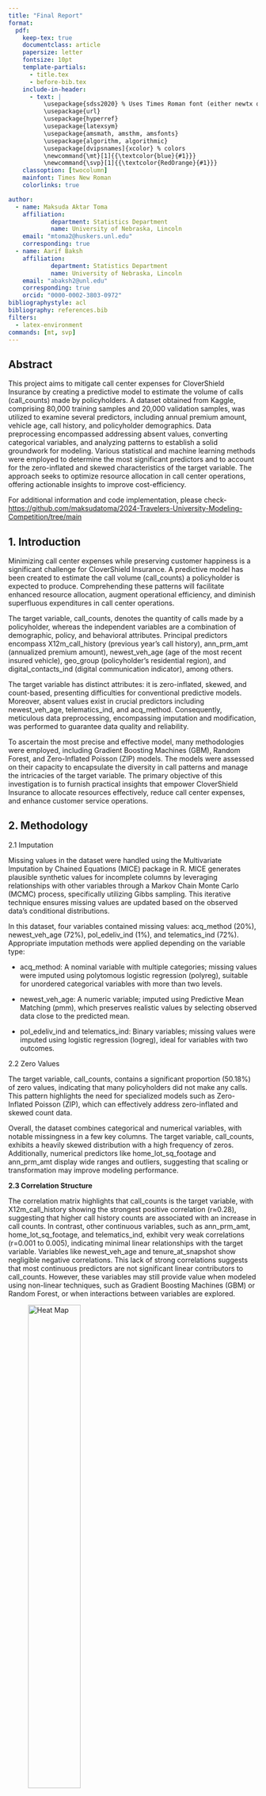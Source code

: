 ---
title: "Final Report"
format:
  pdf:
    keep-tex: true
    documentclass: article
    papersize: letter
    fontsize: 10pt
    template-partials:
      - title.tex
      - before-bib.tex
    include-in-header:
      - text: |
          \usepackage{sdss2020} % Uses Times Roman font (either newtx or times package)
          \usepackage{url}
          \usepackage{hyperref}
          \usepackage{latexsym}
          \usepackage{amsmath, amsthm, amsfonts}
          \usepackage{algorithm, algorithmic}
          \usepackage[dvipsnames]{xcolor} % colors
          \newcommand{\mt}[1]{{\textcolor{blue}{#1}}}
          \newcommand{\svp}[1]{{\textcolor{RedOrange}{#1}}}
    classoption: [twocolumn]
    mainfont: Times New Roman
    colorlinks: true

author:
  - name: Maksuda Aktar Toma
    affiliation: 
            department: Statistics Department
            name: University of Nebraska, Lincoln
    email: "mtoma2@huskers.unl.edu"
    corresponding: true
  - name: Aarif Baksh
    affiliation: 
            department: Statistics Department
            name: University of Nebraska, Lincoln
    email: "abaksh2@unl.edu"
    corresponding: true
    orcid: "0000-0002-3803-0972"
bibliographystyle: acl
bibliography: references.bib
filters:
  - latex-environment
commands: [mt, svp]
---

## Abstract

This project aims to mitigate call center expenses for CloverShield Insurance by creating a predictive model to estimate the volume of calls (call_counts) made by policyholders. A dataset obtained from Kaggle, comprising 80,000 training samples and 20,000 validation samples, was utilized to examine several predictors, including annual premium amount, vehicle age, call history, and policyholder demographics. Data preprocessing encompassed addressing absent values, converting categorical variables, and analyzing patterns to establish a solid groundwork for modeling. Various statistical and machine learning methods were employed to determine the most significant predictors and to account for the zero-inflated and skewed characteristics of the target variable. The approach seeks to optimize resource allocation in call center operations, offering actionable insights to improve cost-efficiency.

For additional information and code implementation, please check- <https://github.com/maksudatoma/2024-Travelers-University-Modeling-Competition/tree/main>

## 1. Introduction

Minimizing call center expenses while preserving customer happiness is a significant challenge for CloverShield Insurance. A predictive model has been created to estimate the call volume (call_counts) a policyholder is expected to produce. Comprehending these patterns will facilitate enhanced resource allocation, augment operational efficiency, and diminish superfluous expenditures in call center operations.

The target variable, call_counts, denotes the quantity of calls made by a policyholder, whereas the independent variables are a combination of demographic, policy, and behavioral attributes. Principal predictors encompass X12m_call_history (previous year’s call history), ann_prm_amt (annualized premium amount), newest_veh_age (age of the most recent insured vehicle), geo_group (policyholder's residential region), and digital_contacts_ind (digital communication indicator), among others.

The target variable has distinct attributes: it is zero-inflated, skewed, and count-based, presenting difficulties for conventional predictive models. Moreover, absent values exist in crucial predictors including newest_veh_age, telematics_ind, and acq_method. Consequently, meticulous data preprocessing, encompassing imputation and modification, was performed to guarantee data quality and reliability.

To ascertain the most precise and effective model, many methodologies were employed, including Gradient Boosting Machines (GBM), Random Forest, and Zero-Inflated Poisson (ZIP) models. The models were assessed on their capacity to encapsulate the diversity in call patterns and manage the intricacies of the target variable. The primary objective of this investigation is to furnish practical insights that empower CloverShield Insurance to allocate resources effectively, reduce call center expenses, and enhance customer service operations.

## 2. Methodology

2.1 Imputation

Missing values in the dataset were handled using the Multivariate Imputation by Chained Equations (MICE) package in R. MICE generates plausible synthetic values for incomplete columns by leveraging relationships with other variables through a Markov Chain Monte Carlo (MCMC) process, specifically utilizing Gibbs sampling. This iterative technique ensures missing values are updated based on the observed data's conditional distributions.

In this dataset, four variables contained missing values: acq_method (20%), newest_veh_age (72%), pol_edeliv_ind (1%), and telematics_ind (72%). Appropriate imputation methods were applied depending on the variable type:

- acq_method: A nominal variable with multiple categories; missing values were imputed using polytomous logistic regression (polyreg), suitable for unordered categorical variables with more than two levels.

- newest_veh_age: A numeric variable; imputed using Predictive Mean Matching (pmm), which preserves realistic values by selecting observed data close to the predicted mean.

- pol_edeliv_ind and telematics_ind: Binary variables; missing values were imputed using logistic regression (logreg), ideal for variables with two outcomes.

2.2 Zero Values

The target variable, call_counts, contains a significant proportion (50.18%) of zero values, indicating that many policyholders did not make any calls. This pattern highlights the need for specialized models such as Zero-Inflated Poisson (ZIP), which can effectively address zero-inflated and skewed count data.

Overall, the dataset combines categorical and numerical variables, with notable missingness in a few key columns. The target variable, call_counts, exhibits a heavily skewed distribution with a high frequency of zeros. Additionally, numerical predictors like home_lot_sq_footage and ann_prm_amt display wide ranges and outliers, suggesting that scaling or transformation may improve modeling performance.

**2.3 Correlation Structure**

The correlation matrix highlights that call_counts is the target variable, with X12m_call_history showing the strongest positive correlation (r≈0.28), suggesting that higher call history counts are associated with an increase in call counts. In contrast, other continuous variables, such as ann_prm_amt, home_lot_sq_footage, and telematics_ind, exhibit very weak correlations (r=0.001 to 0.005), indicating minimal linear relationships with the target variable. Variables like newest_veh_age and tenure_at_snapshot show negligible negative correlations. This lack of strong correlations suggests that most continuous predictors are not significant linear contributors to call_counts. However, these variables may still provide value when modeled using non-linear techniques, such as Gradient Boosting Machines (GBM) or Random Forest, or when interactions between variables are explored.

![*Heat Map*](000012.png){width="50%"}

**2.4 ANOVA Table**
Now we will see what's going on with the categorical variable through the ANOVA table.

The ANOVA results evaluate the effect of categorical variables on call_counts. Among the predictors, acq_method is marginally significant (p=0.0518), suggesting it may have a weak influence on call_counts. All other categorical variables, such as bi_limit_group, channel, and geo_group, have p-values greater than 0.1, indicating no statistically significant relationship with the target variable. Additionally, 16,066 rows were excluded due to missing data, which might affect the robustness of the results. It is recommended to focus on acq_method for further analysis and consider handling missing data to improve model accuracy.

![*ANOVA result*](anova_results.jpg){width="50%"}

The violin plot shows the distribution of call_counts across different acquisition methods (acq_method). All methods have a heavily skewed distribution, with most values near 0 and a few extreme outliers, indicating that the majority of customers make few calls. The distributions are nearly identical across all methods, including the NA category, suggesting that acq_method has minimal impact on call_counts. This aligns with the ANOVA results, where acq_method was marginally significant. Further analysis, such as handling outliers or exploring interactions with other variables, may provide additional insights.

![*Violin Plot*](17.png){width="50%"}

## 3. Result

**3.1 Model Selection and Hyperparameter Tuning**

An initial GBM model was built using all predictors and one-thrid of the data in the training dataset. Since call_counts is a count variable the Poisson distribution was used. Repeated cross-validation was implemented through `trainControl`, using 5-fold cross-validation repeated 3 times and the model performance was measured using **Root Mean Square Error (RMSE)**. A grid search for hyperparameter tuning was conducted using `tuneGrid`, varying the number of trees (`n.trees`) from 1000 to 1500 in increments of 100 and the learning rate (`shrinkage`) from 0.01 to 0.10 in increments of 0.01. Additionally, the `interaction.depth` was tuned between 2 and 10, and the **minimum number of observations in terminal nodes** (`n.minobsinnode`) was adjusted between 10 and 50. The parameter `bag.fraction` was set to 1, ensuring that all data were used in each boosting iteration.

The parameters for this model that resulted in the lowest RMSE (RMSE = 36.1742) were `n.trees`= 1100, `shrinkage`= 0.03, `interaction.depth` = 7 and `n.minobsinnode`= 30.

![*Important Variable*](VariableImportance.png){width="50%"}

![*Important Variable*](var_imp_val.png){width="50%"}

Variable selection for the final models was conducted using the variable importance plot generated from a GBM trained on all available predictors. The importance scores provided insights into the relative contribution of each variable to the model's predictions.

The results revealed that 12-month call history (12m_call_history) is the most significant predictor, with an importance score of 92.98. This aligns with the earlier observed correlation, highlighting a customer's call history in the past 12 months as the strongest determinant of future call volumes. Following this, tenure at snapshot (tenure_at_snapshot) and acquisition method (acq_method) ranked second and third, with importance scores of 2.28 and 1.66, respectively.

Variables such as pay_type_code (0.11) and digital_contact_ind (0.04) showed minimal importance, contributing little to the model's predictive power. Other variables, including product_sbtyp, telematics_ind, and trm_len_mo, had importance scores of 0.00, indicating no measurable influence on call volume predictions. It is important to note that variable importance scores do not provide information on the direction or nature of the relationships (linear or nonlinear) between predictors and the target variable. Additionally, variables with zero importance may still play indirect roles or contribute to interactions with other predictors.

**3.1.1 Gradient Boosted Machines (GBM) and Random Forests**

Gradient Boosted Machines (GBMs) and Random Forests were trained using the top 3 to top 10 variables identified from the variable importance plot, applied to another one-third of the dataset. Among these models, the GBM and Random Forest trained with only the top three variables—**12m_call_history**, **tenure_at_snapshot**, and **acq_method**—achieved the lowest test RMSE values. Specifically, the GBM recorded an RMSE of 36.1614, while the Random Forest yielded an RMSE of 36.30212. 

For the GBM, the best-performing model was identified through cross-validation and used the parameters: `n.trees` = 1200, `shrinkage` = 0.02, `interaction.depth` = 2, and `n.minobsinnode` = 20. Similarly, the optimal Random Forest model, also selected using cross-validation, was configured with `n.trees` = 50 and `nodesize` = 20.



**3.1.1 Zero-Inflated Poisson (ZIP) and Zero-Inflated Negative Binomial (ZINB)**

A zero-inflated model was constructed to predict call counts using key predictor variables. The model included **X12m_call_history**, **tenure_at_snapshot** and **acq_method** in the count component. The zero-inflation component was modeled using **X12m_call_history** and **ann_prm_amt**. Two variations of the model were tested: one using the Poisson distribution and the other using the Negative Binomial distribution. The test RMSE for the Poisson-based model was 36.61514, while the Negative Binomial model achieved a slightly higher test RMSE of 36.85568. 


The variables selected for the count and zero-inflation components of the zero-inflated model were chosen based on their anticipated relationships with call counts and the likelihood of observing zero calls. For the count component, **X12m_call_history**, **tenure_at_snapshot**, and **acq_method** were included due to their direct relevance to predicting call frequencies. **X12m_call_history** reflects historical call behavior, a strong predictor of future calls, while **tenure_at_snapshot** captures the policyholder's relationship duration, which may influence service utilization. **Acq_method** accounts for differences in call behavior based on how the policyholder was acquired. For the zero-inflation component, **X12m_call_history** and **ann_prm_amt** were selected to model the probability of zero calls. A lack of prior calls in **X12m_call_history** may indicate a higher likelihood of structural zeros, while **ann_prm_amt** (annual premium amount) reflects engagement or interaction levels, with extreme premium values potentially associated with zero calls. 



## Model Result

The Gradient Boosted Machine (GBM) attained the lowest RMSE of 36.1614, signifying superior predictive accuracy compared to other evaluated models, with Random Forest closely trailing at an RMSE of 36.30212. The Zero-Inflated Poisson (ZIP) and Zero-Inflated Negative Binomial (ZINB) models exhibited elevated RMSE values, signifying diminished accuracy. The Hurdle and Two-Part Models were contemplated but remain untested, allowing for future assessment. Gradient Boosting Machine (GBM) and Random Forest have the highest performance according to Root Mean Square Error (RMSE). Additional evaluation of the Hurdle and Two-Part Models may yield chances for enhancing forecasts. 
![*Model Comparison*](model_results.jpg){width="50%"}

**I HAVE STOPPED HERE. CAN YOU WRITE NEXT PROCEDURE IN DETAILS?** **NEED TO FOCUS ON THESE** 3. In the Method section describe the technical details of the steps you had taken. techincal description of imputation. If you are using GLM, what are the models for Bernoulli section and the Count section. If you are using RF, what is the node cost function, stopping rule, etc.

4.  In the result section offer all model comparison result. Describe if you were doing a full cross-validation or a single hold out test. if you are using single hold out, why is that appropriate?

5.  How you are you handling multiple tuning parameters that you obtain in each fold of CV?


## Concerns

A key limitation was the restricted scope of the grid search for hyperparameter tuning; the grid was not broad enough to explore a wider range of parameters due to the computational constraints posed by the large dataset. Additionally, attempts to include more variables in the Zero-Inflated Poisson (ZIP) and Zero-Inflated Negative Binomial (ZINB) models resulted in convergence failures, again due to limited computing power. 

## Recommendations

With better computing power, implementing a wider grid search would be feasible and could significantly enhance the model's predictive capability.

The MissForest method [@stekhoven2012missforest] uses Random Forests for non-parametric imputation. Gradient Boosting Machines (GBM) have also been widely explored for predictive modeling [@friedman2001greedy]. Stacking, a form of ensemble learning, is discussed in Boehmke's work [@bradley2021stacking].

# References

::: {#refs}
:::
